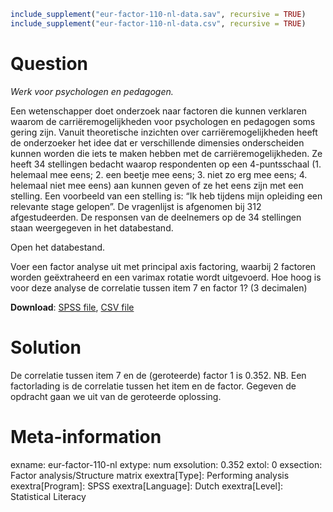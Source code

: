 ```r
include_supplement("eur-factor-110-nl-data.sav", recursive = TRUE)
include_supplement("eur-factor-110-nl-data.csv", recursive = TRUE)
```

Question
========
*Werk voor psychologen en pedagogen.*

Een wetenschapper doet onderzoek naar factoren die kunnen verklaren waarom de carriëremogelijkheden voor psychologen en pedagogen soms gering zijn. Vanuit theoretische inzichten over carriëremogelijkheden heeft de onderzoeker het idee dat er verschillende dimensies onderscheiden kunnen worden die iets te maken hebben met de carriëremogelijkheden. Ze heeft 34 stellingen bedacht waarop respondenten op een 4-puntsschaal (1. helemaal mee eens; 2. een beetje mee eens; 3. niet zo erg mee eens; 4. helemaal niet mee eens) aan kunnen geven of ze het eens zijn met een stelling. Een voorbeeld van een stelling is: “Ik heb tijdens mijn opleiding een relevante stage gelopen”. De vragenlijst is afgenomen bij 312 afgestudeerden. De responsen van de deelnemers op de 34 stellingen staan weergegeven in het databestand. 

Open het databestand.

Voer een factor analyse uit met principal axis factoring, waarbij 2 factoren worden geëxtraheerd en een varimax rotatie wordt uitgevoerd. Hoe hoog is voor deze analyse de correlatie tussen item 7 en factor 1? (3 decimalen)

**Download**: [SPSS file](eur-factor-110-nl-data.sav), [CSV file](eur-factor-110-nl-data.csv)


Solution
========
De correlatie tussen item 7 en de (geroteerde) factor 1 is 0.352. NB. Een factorlading is de correlatie tussen het item en de factor. Gegeven de opdracht gaan we uit van de geroteerde oplossing.


Meta-information
================
exname: eur-factor-110-nl
extype: num
exsolution: 0.352
extol: 0
exsection: Factor analysis/Structure matrix
exextra[Type]: Performing analysis
exextra[Program]: SPSS
exextra[Language]: Dutch
exextra[Level]: Statistical Literacy
